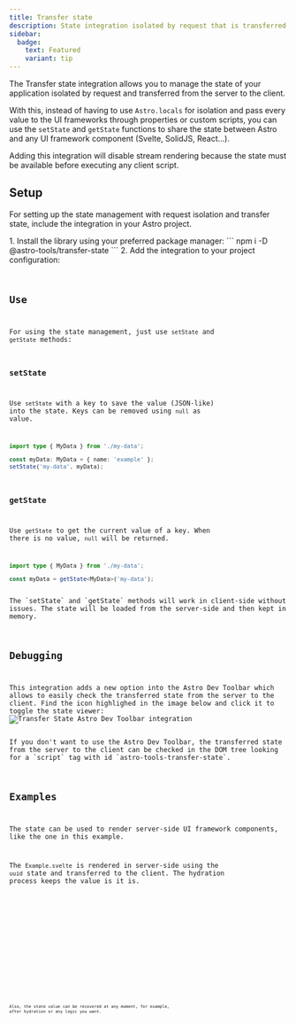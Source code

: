```yaml
---
title: Transfer state
description: State integration isolated by request that is transferred from server to client
sidebar:
  badge:
    text: Featured
    variant: tip
---
```





The Transfer state integration allows you to manage the state of your application isolated by request and transferred from the server to the client.

With this, instead of having to use `Astro.locals` for isolation and pass every value to the UI frameworks through properties or custom scripts, you can use the `setState` and `getState` functions to share the state between Astro and any UI framework component (Svelte, SolidJS, React...).

<Aside type="caution">Adding this integration will disable stream rendering because the state must be available before executing any client script.</Aside>

## Setup

For setting up the state management with request isolation and transfer state, include the integration in your Astro project.

<Steps>
1.  Install the library using your preferred package manager:
    ```
    npm i -D @astro-tools/transfer-state
    ```
2.  Add the integration to your project configuration:
    <Code title="astro.config.mjs" code={setupExampleRaw} lang="typescript" />
</Steps>

## Use

For using the state management, just use `setState` and `getState` methods:

### setState
Use `setState` with a key to save the value (JSON-like) into the state. Keys can be removed using `null` as value.

```typescript
import type { MyData } from './my-data';

const myData: MyData = { name: 'example' };
setState('my-data', myData);
```

### getState
Use `getState` to get the current value of a key. When there is no value, `null` will be returned.

```typescript
import type { MyData } from './my-data';

const myData = getState<MyData>('my-data');
```

<Aside type="note">The `setState` and `getState` methods will work in client-side without issues. The state will be loaded from the server-side and then kept in memory.</Aside>

## Debugging

This integration adds a new option into the Astro Dev Toolbar which allows to easily check the transferred state from the server to the client. Find the icon highlighed in the image below and click it to toggle the state viewer:
![Transfer State Astro Dev Toolbar integration](./_examples/transfer-state/transfer-state-toolbar.png)

<Aside type="tip">If you don't want to use the Astro Dev Toolbar, the transferred state from the server to the client can be checked in the DOM tree looking for a `script` tag with id `astro-tools-transfer-state`.</Aside>

## Examples

The state can be used to render server-side UI framework components, like the one in this example.

The `Example.svelte` is rendered in server-side using the `uuid` state and transferred to the client. The hydration process keeps the value is it is.

<Example>
  <Tabs>
    <TabItem label="Example.astro">
      <Code code={transferStateExampleRaw} lang="astro" />
    </TabItem>
    <TabItem label="Example.svelte">
      <Code code={transferStateExampleChildRaw} lang="astro" />
    </TabItem>
    <TabItem label="Output.svelte">
      <Code code={outputCodeExample} lang="svelte" />
    </TabItem>
  </Tabs>
  <ExamplePreview hydration="example">
    <TransferStateExample id="example" />
  </ExamplePreview>
</Example>

Also, the state value can be recovered at any moment, for example, after hydration or any logic you want.

<Example>
  <Tabs>
    <TabItem label="Example.astro">
      <Code code={transferStateAfterHydrationExampleRaw} lang="astro" />
    </TabItem>
    <TabItem label="Example.svelte">
      <Code code={transferStateAfterHydrationExampleChildRaw} lang="astro" />
    </TabItem>
    <TabItem label="Output.svelte">
      <Code code={outputCodeExample} lang="svelte" />
    </TabItem>
  </Tabs>
  <ExamplePreview hydration="example-after-hydration">
    <TransferStateAfterHydrationExample id="example-after-hydration" />
  </ExamplePreview>
</Example>

